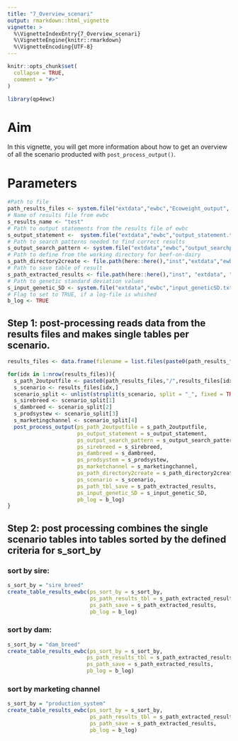 ```yaml
---
title: "7_Overview_scenari"
output: rmarkdown::html_vignette
vignette: >
  %\VignetteIndexEntry{7_Overview_scenari}
  %\VignetteEngine{knitr::rmarkdown}
  %\VignetteEncoding{UTF-8}
---
```


```r
knitr::opts_chunk$set(
  collapse = TRUE,
  comment = "#>"
)
```

```r
library(qp4ewc)
```

# Aim

In this vignette, you will get more information about how to get an overview of all the scenario producted with `post_process_output()`. 

# Parameters 

```r
#Path to file
path_results_files <- system.file("extdata","ewbc","Ecoweight_output", package = "qp4ewc")
# Name of results file from ewbc
s_results_name <- "test"
# Path to output statements from the results file of ewbc
s_output_statement <-  system.file("extdata","ewbc","output_statement.txt", package = "qp4ewc")
# Path to search patterns needed to find correct results 
s_output_search_pattern <- system.file("extdata","ewbc","output_searchpattern.txt", package = "qp4ewc")
# Path to define from the working directory for beef-on-dairy
s_path_directory2create <- file.path(here::here(),"inst","extdata","ewbc","test","Ecoweight_output")
# Path to save table of result 
s_path_extracted_results <- file.path(here::here(),"inst", "extdata", "ewbc", "results")
# Path to genetic standard deviation values 
s_input_genetic_SD <- system.file("extdata","ewbc","input_geneticSD.txt", package = "qp4ewc")
# Flag to set to TRUE, if a log-file is whished
b_log <- TRUE
```


## Step 1:  post-processing reads data from the results files and makes single tables per scenario.

```r
results_files <- data.frame(filename = list.files(paste0(path_results_files,"/")))

for(idx in 1:nrow(results_files)){
  s_path_2outputfile <- paste0(path_results_files,"/",results_files[idx,],"/",s_results_name)
  s_scenario <- results_files[idx,]
  scenario_split <- unlist(strsplit(s_scenario, split = "_", fixed = TRUE))
  s_sirebreed <- scenario_split[1]
  s_dambreed <- scenario_split[2]
  s_prodsystew <- scenario_split[3]
  s_marketingchannel <- scenario_split[4]
  post_process_output(ps_path_2outputfile = s_path_2outputfile,
                      ps_output_statement = s_output_statement,
                      ps_output_search_pattern = s_output_search_pattern,
                      ps_sirebreed = s_sirebreed,
                      ps_dambreed = s_dambreed,
                      ps_prodsystem = s_prodsystew,
                      ps_marketchannel = s_marketingchannel,
                      ps_path_directory2create = s_path_directory2create,
                      ps_scenario = s_scenario,
                      ps_path_tbl_save = s_path_extracted_results,
                      ps_input_genetic_SD = s_input_genetic_SD,
                      pb_log = b_log)
}
```


## Step 2: post processing combines the single scenario tables into tables sorted by the defined criteria for s_sort_by

### sort by sire: 
```r
s_sort_by = "sire_breed"
create_table_results_ewbc(ps_sort_by = s_sort_by,
                          ps_path_results_tbl = s_path_extracted_results,
                          ps_path_save = s_path_extracted_results,
                          pb_log = b_log)

```

### sort by dam:
```r
s_sort_by = "dam_breed"
create_table_results_ewbc(ps_sort_by = s_sort_by,
                         ps_path_results_tbl = s_path_extracted_results,
                         ps_path_save = s_path_extracted_results,
                         pb_log = b_log)
```

### sort by marketing channel 
```r
s_sort_by = "production_system"
create_table_results_ewbc(ps_sort_by = s_sort_by,
                          ps_path_results_tbl = s_path_extracted_results,
                          ps_path_save = s_path_extracted_results,
                          pb_log = b_log)

```

